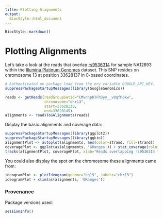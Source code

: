```yaml
---
title: Plotting Alignments
output:
  BiocStyle::html_document
---
```


<!-- Copyright 2014 Google Inc. All rights reserved. -->

<!-- Licensed under the Apache License, Version 2.0 (the "License"); -->
<!-- you may not use this file except in compliance with the License. -->
<!-- You may obtain a copy of the License at -->

<!--     http://www.apache.org/licenses/LICENSE-2.0 -->

<!-- Unless required by applicable law or agreed to in writing, software -->
<!-- distributed under the License is distributed on an "AS IS" BASIS, -->
<!-- WITHOUT WARRANTIES OR CONDITIONS OF ANY KIND, either express or implied. -->
<!-- See the License for the specific language governing permissions and -->
<!-- limitations under the License. -->

<!--
%% \VignetteEngine{knitr::rmarkdown}
%% \VignetteIndexEntry{Plotting Alignments}
-->

```r
BiocStyle::markdown()
```

# Plotting Alignments

Let's take a look at the reads that overlap [rs9536314](http://www.ncbi.nlm.nih.gov/SNP/snp_ref.cgi?rs=9536314) for sample NA12893 within the [Illumina Platinum Genomes](https://cloud.google.com/genomics/data/platinum-genomes) dataset.  This SNP resides on chromosome 13 at position 33628137 in 0-based coordinates.
```r
# Authenticated on package load from the env variable GOOGLE_API_KEY.
suppressPackageStartupMessages(library(GoogleGenomics))

reads <- getReads(readGroupSetId="CMvnhpKTFhDyy__v0qfPpkw",
                  chromosome="chr13",
                  start=33628130,
                  end=33628145)
alignments <- readsToGAlignments(reads)
```

Display the basic alignments and coverage data:
```r
suppressPackageStartupMessages(library(ggplot2))
suppressPackageStartupMessages(library(ggbio))
alignmentPlot <- autoplot(alignments, aes(color=strand, fill=strand))
coveragePlot <- ggplot(as(alignments, 'GRanges')) + stat_coverage(color="gray40", fill="skyblue")
tracks(alignmentPlot, coveragePlot, xlab="Reads overlapping rs9536314 for NA12893")
```

You could also display the spot on the chromosome these alignments came from:
```r
ideogramPlot <- plotIdeogram(genome="hg19", subchr="chr13")
ideogramPlot + xlim(as(alignments, 'GRanges'))
```

### Provenance
Package versions used:
```r
sessionInfo()
```
